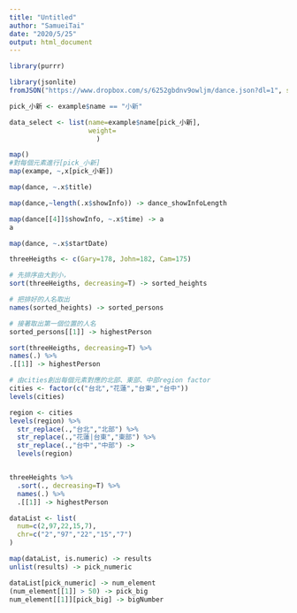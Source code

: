 ```yaml
---
title: "Untitled"
author: "SamueiTai"
date: "2020/5/25"
output: html_document
---
```


```r
library(purrr)
```

```r
library(jsonlite)
fromJSON("https://www.dropbox.com/s/6252gbdnv9owljm/dance.json?dl=1", simplifyDataFrame = F) -> dance
```

```r
pick_小新 <- example$name == "小新"

data_select <- list(name=example$name[pick_小新], 
                    weight=           
                      )
```

```r
map()
#對每個元素進行[pick_小新]
map(exampe, ~,x[pick_小新])
```

```r
map(dance, ~.x$title)
```


```r
map(dance,~length(.x$showInfo)) -> dance_showInfoLength
```

```r
map(dance[[4]]$showInfo, ~.x$time) -> a
a
```

```r
map(dance, ~.x$startDate)
```

```r
threeHeigths <- c(Gary=178, John=182, Cam=175)
```

```r
# 先排序由大到小，
sort(threeHeigths, decreasing=T) -> sorted_heights

# 把排好的人名取出
names(sorted_heights) -> sorted_persons

# 接著取出第一個位置的人名
sorted_persons[[1]] -> highestPerson
```

```r
sort(threeHeigths, decreasing=T) %>% 
names(.) %>%
.[[1]] -> highestPerson
```

```r
# 由cities創出每個元素對應的北部、東部、中部region factor
cities <- factor(c("台北","花蓮","台東","台中"))
levels(cities)
```

```r
region <- cities
levels(region) %>% 
  str_replace(.,"台北","北部") %>%
  str_replace(.,"花蓮|台東","東部") %>%
  str_replace(.,"台中","中部") ->
  levels(region)
```

```r

```

```r
threeHeights %>%
  .sort(., decreasing=T) %>%
  names(.) %>%
  .[[1]] -> highestPerson
```
```r
dataList <- list(
  num=c(2,97,22,15,7),
  chr=c("2","97","22","15","7")
)
```

```r
map(dataList, is.numeric) -> results
unlist(results) -> pick_numeric

dataList[pick_numeric] -> num_element
(num_element[[1]] > 50) -> pick_big
num_element[[1]][pick_big] -> bigNumber
```

